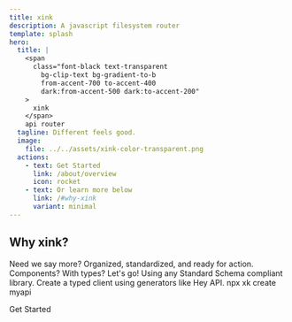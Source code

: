 ```yaml
---
title: xink
description: A javascript filesystem router
template: splash
hero:
  title: |
    <span
      class="font-black text-transparent
        bg-clip-text bg-gradient-to-b
        from-accent-700 to-accent-400
        dark:from-accent-500 dark:to-accent-200"
    >
      xink
    </span>
    api router
  tagline: Different feels good.
  image:
    file: ../../assets/xink-color-transparent.png
  actions:
    - text: Get Started
      link: /about/overview
      icon: rocket
    - text: Or learn more below
      link: /#why-xink
      variant: minimal
---
```



## Why xink?

<CardGrid stagger>
  <Card title="It's a Vite Plugin" icon="seti:vite">
		Need we say more?
	</Card>
  <Card title="Directory-based Routing" icon="seti:folder">
		Organized, standardized, and ready for action.
	</Card>
	<Card title="Supports JSX" icon="seti:react">
		Components? With types? Let's go!
	</Card>
	<Card title="Easy Data Validation" icon="seti:db">
		Using any Standard Schema compliant library.
	</Card>
  <Card title="API client support" icon="seti:typescript">
		Create a typed client using generators like Hey API.
	</Card>
  <Card title="Setup is a one-liner" icon="forward-slash">
		npx xk create myapi
	</Card>
</CardGrid>

<LinkButton href="/about/overview" icon="right-arrow">Get Started</LinkButton>
